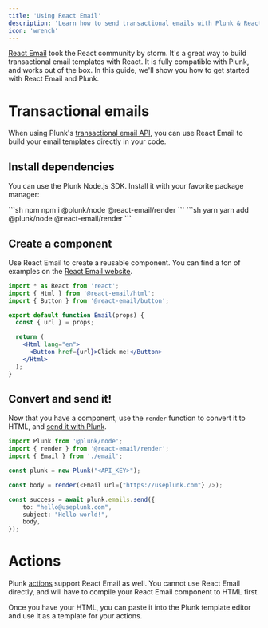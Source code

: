 ```yaml
---
title: 'Using React Email'
description: 'Learn how to send transactional emails with Plunk & React Email'
icon: 'wrench'
---
```


[React Email](https://react.email) took the React community by storm. It's a great way to build transactional email templates with React.
It is fully compatible with Plunk, and works out of the box. In this guide, we'll show you how to get started with React Email and Plunk.

# Transactional emails
When using Plunk's [transactional email API](/api-reference/transactional), you can use React Email to build your email templates directly in your code.
## Install dependencies
You can use the Plunk Node.js SDK. Install it with your favorite package manager:

<CodeGroup>
```sh npm
npm i @plunk/node @react-email/render
```
```sh yarn
yarn add @plunk/node @react-email/render
```
</CodeGroup>

## Create a component
Use React Email to create a reusable component. You can find a ton of examples on the [React Email website](https://react.email/examples).

```jsx
import * as React from 'react';
import { Html } from '@react-email/html';
import { Button } from '@react-email/button';

export default function Email(props) {
  const { url } = props;

  return (
    <Html lang="en">
      <Button href={url}>Click me!</Button>
    </Html>
  );
}
```

## Convert and send it!
Now that you have a component, use the `render` function to convert it to HTML, and [send it with Plunk](/api-reference/transactional/send).

```ts
import Plunk from '@plunk/node';
import { render } from '@react-email/render';
import { Email } from './email';

const plunk = new Plunk("<API_KEY>");

const body = render(<Email url={"https://useplunk.com"} />);

const success = await plunk.emails.send({
    to: "hello@useplunk.com",
    subject: "Hello world!",
    body,
});
```

# Actions
Plunk [actions](/overview#actions) support React Email as well. You cannot use React Email directly, and will have to compile your React Email component to HTML first.

Once you have your HTML, you can paste it into the Plunk template editor and use it as a template for your actions.